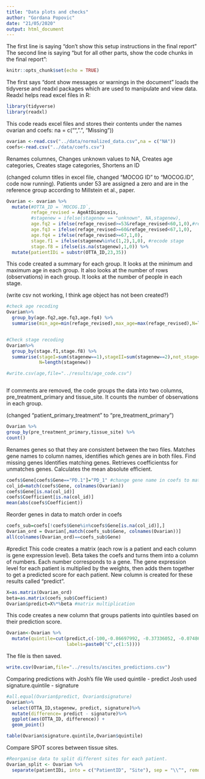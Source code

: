 ```yaml
---
title: "Data plots and checks"
author: "Gordana Popovic"
date: "21/05/2020"
output: html_document
---
```


The first line is saying "don't show this setup instructions in the final report"
The second line is saying "but for all other parts, show the code chunks in the final report":

```r
knitr::opts_chunk$set(echo = TRUE)
```

The first says "dont show messages or warnings in the document"
loads the tidyverse and readxl packages which are used to manipulate and view data. Readxl helps read excel files in R:


```r
library(tidyverse)
library(readxl)
```

This code reads excel files and stores their contents under the names ovarian and coefs:
na = c("", ".", "Missing"))

```r
ovarian <-read.csv("../data/normalized_data.csv",na = c("NA"))
coefs<-read.csv("../data/coefs.csv")
```


Renames columnes, 
Changes unknown values to NA, 
Creates age categories, 
Creates stage categories, 
Shortens an ID

(changed column titles in excel file, changed "MOCOG ID" to "MOCOG.ID", code now running). 
Patients under 53 are assigned a zero and are in the reference group according to Millstein et al., paper.

```r
Ovarian <- ovarian %>% 
  mutate(#OTTA_ID = `MOCOG.ID`,
         refage_revised = AgeAtDiagnosis,
         #stagenew = ifelse(stagenew == "unknown", NA,stagenew),
         age.fq2 = ifelse(refage_revised>=53&refage_revised<60,1,0),#recode age
         age.fq3 = ifelse(refage_revised>=60&refage_revised<67,1,0),
         age.fq4 = ifelse(refage_revised>=67,1,0),
         stage.f1 = ifelse(stagenew%in%c(1,2),1,0), #recode stage
         stage.f8 = ifelse(is.na(stagenew),1,0)) %>% 
  mutate(patientIDi = substr(OTTA_ID,23,35))

```

This code created a summary for each group. 
It looks at the minimum and maximum age in each group. 
It also looks at the number of rows (observations) in each group.
It looks at the number of people in each stage. 

(write csv not working, I think age object has not been created?)

```r

#check age recoding
Ovarian%>% 
  group_by(age.fq2,age.fq3,age.fq4) %>% 
  summarise(min_age=min(refage_revised),max_age=max(refage_revised),N=length(refage_revised))


#Check stage recoding
Ovarian%>% 
  group_by(stage.f1,stage.f8) %>% 
  summarise(stageI=sum(stagenew==1),stageII=sum(stagenew==2),not_stage=sum(is.na(stagenew)),
            N=length(stagenew))

#write.csv(age,file="../results/age_code.csv")



```

If comments are removed, the code groups the data into two columns, pre_treatment_primary and tissue_site. It counts the number of observations in each group.

(changed "patient_primary_treatment" to "pre_treatment_primary")

```r
Ovarian %>% 
group_by(pre_treatment_primary,tissue_site) %>% 
count()

```


Renames genes so that they are consistent between the two files. 
Matches gene names to column names, identifies which genes are in both files.
Find missing genes
Identifies matching genes. 
Retrieves coefficientss for unmatches genes. 
Calculates the mean absolute efficient. 

```r

coefs$Gene[coefs$Gene=="PD.1"]="PD_1" #change gene name in coefs to match data
col_id=match(coefs$Gene, colnames(Ovarian)) 
coefs$Gene[is.na(col_id)]
coefs$Coefficient[is.na(col_id)]
mean(abs(coefs$Coefficient))

```

Reorder genes in data to match order in coefs

```r
coefs_sub=coefs[!coefs$Gene%in%coefs$Gene[is.na(col_id)],]
Ovarian_ord = Ovarian[,match(coefs_sub$Gene, colnames(Ovarian))]
all(colnames(Ovarian_ord)==coefs_sub$Gene)

```

#predict
This code creates a matrix (each row is a patient and each column is gene expression level). Beta takes the coefs and turns them into a column of numbers. Each number corresponds to a gene.
The gene expression level for each patient is multiplied by the weights, then adds them together to get a predicted score for each patient. 
New column is created for these results called "predict".


```r
X=as.matrix(Ovarian_ord)
beta=as.matrix(coefs_sub$Coefficient)
Ovarian$predict=X%*%beta #matrix multiplication 


```

This code creates a new column that groups patients into quintiles based on their prediction score. 

```r
Ovarian<-Ovarian %>% 
  mutate(quintile=cut(predict,c(-100,-0.86697992, -0.37336052, -0.07486426,  0.20987383,100), 
                      labels=paste0("C",c(1:5))))
```

The file is then saved. 

```r
write.csv(Ovarian,file="../results/ascites_predictions.csv") 
```

Comparing predictions with Josh's file 
We used quintile - predict
Josh used signature.quintile - signature

```r

#all.equal(Ovarian$predict, Ovarian$signature)
Ovarian%>%
  select(OTTA_ID,stagenew, predict, signature)%>%
  mutate(difference= predict - signature)%>%
  ggplot(aes(OTTA_ID, difference)) + 
  geom_point()


```

```r
table(Ovarian$signature.quintile,Ovarian$quintile)
```

Compare SPOT scores between tissue sites. 

```r
#Reorganise data to split different sites for each patient. 
Ovarian_split <- Ovarian %>% 
  separate(patientIDi, into = c("PatientID", "Site"), sep = "\\^", remove = FALSE)



```























